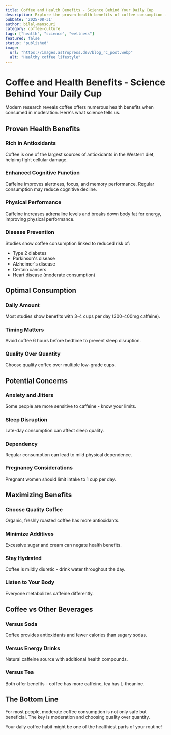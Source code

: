 ```yaml
---
title: Coffee and Health Benefits - Science Behind Your Daily Cup
description: Explore the proven health benefits of coffee consumption including antioxidants, cognitive function, and disease prevention. Learn about optimal daily intake.
pubDate: '2025-08-31'
author: bilal-mansouri
category: coffee-culture
tags: ["health", "science", "wellness"]
featured: false
status: "published"
image:
  url: "https://images.astropress.dev/blog_rc_post.webp"
  alt: "Healthy coffee lifestyle"
---
```


# Coffee and Health Benefits - Science Behind Your Daily Cup

Modern research reveals coffee offers numerous health benefits when consumed in moderation. Here's what science tells us.

## Proven Health Benefits

### Rich in Antioxidants
Coffee is one of the largest sources of antioxidants in the Western diet, helping fight cellular damage.

### Enhanced Cognitive Function
Caffeine improves alertness, focus, and memory performance. Regular consumption may reduce cognitive decline.

### Physical Performance
Caffeine increases adrenaline levels and breaks down body fat for energy, improving physical performance.

### Disease Prevention
Studies show coffee consumption linked to reduced risk of:
- Type 2 diabetes
- Parkinson's disease
- Alzheimer's disease
- Certain cancers
- Heart disease (moderate consumption)

## Optimal Consumption

### Daily Amount
Most studies show benefits with 3-4 cups per day (300-400mg caffeine).

### Timing Matters
Avoid coffee 6 hours before bedtime to prevent sleep disruption.

### Quality Over Quantity
Choose quality coffee over multiple low-grade cups.

## Potential Concerns

### Anxiety and Jitters
Some people are more sensitive to caffeine - know your limits.

### Sleep Disruption
Late-day consumption can affect sleep quality.

### Dependency
Regular consumption can lead to mild physical dependence.

### Pregnancy Considerations
Pregnant women should limit intake to 1 cup per day.

## Maximizing Benefits

### Choose Quality Coffee
Organic, freshly roasted coffee has more antioxidants.

### Minimize Additives
Excessive sugar and cream can negate health benefits.

### Stay Hydrated
Coffee is mildly diuretic - drink water throughout the day.

### Listen to Your Body
Everyone metabolizes caffeine differently.

## Coffee vs Other Beverages

### Versus Soda
Coffee provides antioxidants and fewer calories than sugary sodas.

### Versus Energy Drinks
Natural caffeine source with additional health compounds.

### Versus Tea
Both offer benefits - coffee has more caffeine, tea has L-theanine.

## The Bottom Line
For most people, moderate coffee consumption is not only safe but beneficial. The key is moderation and choosing quality over quantity.

Your daily coffee habit might be one of the healthiest parts of your routine!